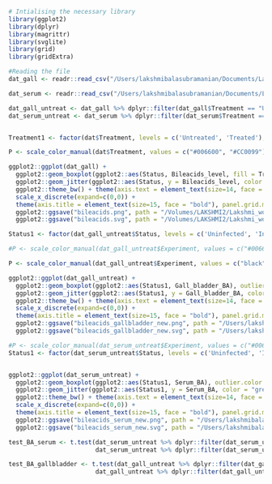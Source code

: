 ```r
# Intialising the necessary library
library(ggplot2)
library(dplyr)
library(magrittr)
library(svglite)
library(grid)
library(gridExtra)
```

```r
#Reading the file
dat_gall <- readr::read_csv("/Users/lakshmibalasubramanian/Documents/Lakshmi/Liver_stage_BC_association_project/Bile_acid_expt_graphs/Bileacids_graph_Gallbladder.csv")

dat_serum <- readr::read_csv("/Users/lakshmibalasubramanian/Documents/Lakshmi/Liver_stage_BC_association_project/Bile_acid_expt_graphs/Bileacids_graph_serum.csv")

dat_gall_untreat <- dat_gall %>% dplyr::filter(dat_gall$Treatment == "Untreated")
dat_serum_untreat <- dat_serum %>% dplyr::filter(dat_serum$Treatment == "Untreated")


Treatment1 <- factor(dat$Treatment, levels = c('Untreated', 'Treated'), ordered = TRUE)

P <- scale_color_manual(dat$Treatment, values = c("#006600", "#CC0099"))

ggplot2::ggplot(dat_gall) +
  ggplot2::geom_boxplot(ggplot2::aes(Status, Bileacids_level, fill = Treatment1), outlier.color = NA, size = 0.6, alpha = 0.0, width = 0.6, position = position_dodge(1), varwidth = F, notch = F, outlier.shape = NA, show.legend = FALSE) +
  ggplot2::geom_jitter(ggplot2::aes(Status, y = Bileacids_level, color = Treatment1), cex = 2.5, alpha = 0.7, position = position_jitterdodge(0.2,0.2,1.0)) + P +
  ggplot2::theme_bw() + theme(axis.text = element_text(size=14, face = "bold", colour = "black")) +
  scale_x_discrete(expand=c(0,0)) +
  theme(axis.title = element_text(size=15, face = "bold"), panel.grid.major.x = element_blank(), panel.grid.major.y = element_blank(),panel.grid.minor.x = element_blank(), panel.grid.minor.y = element_blank(), panel.border = element_blank(), legend.title = element_blank(), legend.position = "none", legend.direction = "horizontal", legend.box.background = element_rect(size = 0.6), legend.text = element_text(size = 5), axis.line = element_line()) + ylab("Bile acid level (mmol/litre)\n(Gall bladder)") + xlab("Infection") +
  ggplot2::ggsave("bileacids.png", path = "/Volumes/LAKSHMI2/Lakshmi_working_data_new/Liver_stage_BC_association_project/Bile_acid_expt_graphs/", width = 4, height = 5, units = "in", dpi = 300) +
  ggplot2::ggsave("bileacids.svg", path = "/Volumes/LAKSHMI2/Lakshmi_working_data_new/Liver_stage_BC_association_project/Bile_acid_expt_graphs/", width = 4, height = 5, units = "in", dpi = 300)
```

```r


Status1 <- factor(dat_gall_untreat$Status, levels = c('Uninfected', 'Infected'), ordered = TRUE)

#P <- scale_color_manual(dat_gall_untreat$Experiment, values = c("#006600", "#CC0099"))

P <- scale_color_manual(dat_gall_untreat$Experiment, values = c("black", "black"))

ggplot2::ggplot(dat_gall_untreat) +
  ggplot2::geom_boxplot(ggplot2::aes(Status1, Gall_bladder_BA), outlier.color = NA, size = 0.6, alpha = 0.0, width = 0.6, position = position_dodge(1), varwidth = F, notch = F, outlier.shape = NA, show.legend = FALSE) +
  ggplot2::geom_jitter(ggplot2::aes(Status1, y = Gall_bladder_BA, color = "black"), cex = 2.5, alpha = 0.8, position = position_jitterdodge(0.2,0.2,0.5)) + P +
  ggplot2::theme_bw() + theme(axis.text = element_text(size=14, face = "bold", colour = "black")) +
  scale_x_discrete(expand=c(0,0)) +
  theme(axis.title = element_text(size=15, face = "bold"), panel.grid.major.x = element_blank(), panel.grid.major.y = element_blank(),panel.grid.minor.x = element_blank(), panel.grid.minor.y = element_blank(), panel.border = element_blank(), legend.title = element_blank(), legend.position = "none", legend.direction = "horizontal", legend.box.background = element_rect(size = 0.6), legend.text = element_text(size = 5), axis.line = element_line()) + ylab("Bile acid level (mmol/L)\n(Gall bladder)") + xlab("Infection") +
  ggplot2::ggsave("bileacids_gallbladder_new.png", path = "/Users/lakshmibalasubramanian/Documents/Lakshmi/Liver_stage_BC_association_project/Bile_acid_expt_graphs/", width = 4, height = 5, units = "in", dpi = 300) +
  ggplot2::ggsave("bileacids_gallbladder_new.svg", path = "/Users/lakshmibalasubramanian/Documents/Lakshmi/Liver_stage_BC_association_project/Bile_acid_expt_graphs/", width = 4, height = 5, units = "in", dpi = 300)

#P <- scale_color_manual(dat_serum_untreat$Experiment, values = c("#006600", "#CC0099"))
Status1 <- factor(dat_serum_untreat$Status, levels = c('Uninfected', 'Infected'), ordered = TRUE)


ggplot2::ggplot(dat_serum_untreat) +
  ggplot2::geom_boxplot(ggplot2::aes(Status1, Serum_BA), outlier.color = NA, size = 0.6, alpha = 0.0, width = 0.6, position = position_dodge(1), varwidth = F, notch = F, outlier.shape = NA, show.legend = FALSE) +
  ggplot2::geom_jitter(ggplot2::aes(Status1, y = Serum_BA, color = "grey"), cex = 2.5, alpha = 0.8, position = position_jitterdodge(0.2,0.2,0.8)) + P +
  ggplot2::theme_bw() + theme(axis.text = element_text(size=14, face = "bold", colour = "black")) +
  scale_x_discrete(expand=c(0,0)) +
  theme(axis.title = element_text(size=15, face = "bold"), panel.grid.major.x = element_blank(), panel.grid.major.y = element_blank(),panel.grid.minor.x = element_blank(), panel.grid.minor.y = element_blank(), panel.border = element_blank(), legend.title = element_blank(), legend.position = "none", legend.direction = "horizontal", legend.box.background = element_rect(size = 0.6), legend.text = element_text(size = 5), axis.line = element_line()) + ylab("Bile acid level (umol/L)\n(Serum)") + xlab("Infection") +
  ggplot2::ggsave("bileacids_serum_new.png", path = "/Users/lakshmibalasubramanian/Documents/Lakshmi/Liver_stage_BC_association_project/Bile_acid_expt_graphs/", width = 4, height = 5, units = "in", dpi = 300) +
  ggplot2::ggsave("bileacids_serum_new.svg", path = "/Users/lakshmibalasubramanian/Documents/Lakshmi/Liver_stage_BC_association_project/Bile_acid_expt_graphs/", width = 4, height = 5, units = "in", dpi = 300)

test_BA_serum <- t.test(dat_serum_untreat %>% dplyr::filter(dat_serum_untreat$Status=="Uninfected") %>% dplyr::select(Serum_BA) %>% as.matrix(), 
                        dat_serum_untreat %>% dplyr::filter(dat_serum_untreat$Status=="Infected") %>% dplyr::select(Serum_BA) %>% as.matrix(), alternative = c("two.sided"), paired = FALSE, var.equal = FALSE, conf.level = 0.95)

test_BA_gallbladder <- t.test(dat_gall_untreat %>% dplyr::filter(dat_gall_untreat$Status=="Uninfected") %>% dplyr::select(Gall_bladder_BA) %>% as.matrix(), 
                        dat_gall_untreat %>% dplyr::filter(dat_gall_untreat$Status=="Infected") %>% dplyr::select(Gall_bladder_BA) %>% as.matrix(), alternative = c("two.sided"), paired = FALSE, var.equal = FALSE, conf.level = 0.95)
```

